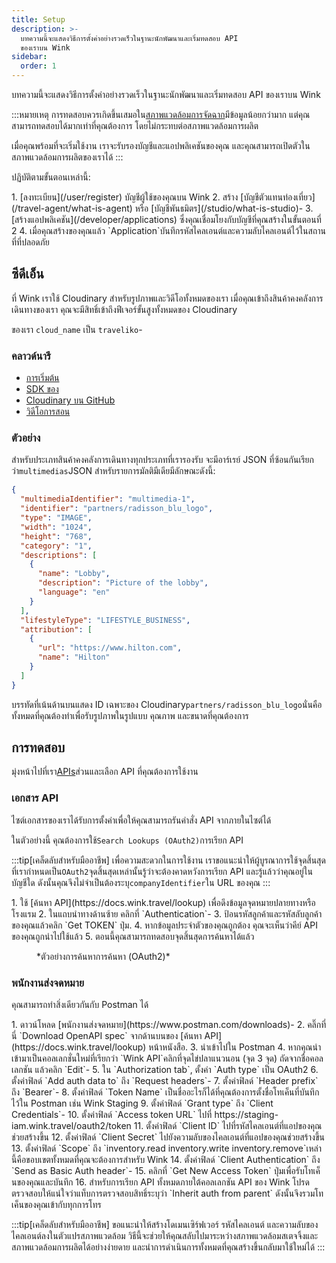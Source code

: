 ```yaml
---
title: Setup
description: >-
  บทความนี้จะแสดงวิธีการตั้งค่าอย่างรวดเร็วในฐานะนักพัฒนาและเริ่มทดสอบ API
  ของเราบน Wink
sidebar:
  order: 1
---
```


บทความนี้จะแสดงวิธีการตั้งค่าอย่างรวดเร็วในฐานะนักพัฒนาและเริ่มทดสอบ API ของเราบน Wink

:::หมายเหตุ
การทดสอบควรเกิดขึ้นเสมอใน[สภาพแวดล้อมการจัดฉาก](/getting-started/environments)มีข้อมูลน้อยกว่ามาก แต่คุณสามารถทดสอบได้มากเท่าที่คุณต้องการ โดยไม่กระทบต่อสภาพแวดล้อมการผลิต

เมื่อคุณพร้อมที่จะเริ่มใช้งาน เราจะรับรองบัญชีและแอปพลิเคชันของคุณ และคุณสามารถเปิดตัวในสภาพแวดล้อมการผลิตของเราได้
:::

ปฏิบัติตามขั้นตอนเหล่านี้:

<Steps>
  1. [ลงทะเบียน](/user/register) บัญชีผู้ใช้ของคุณบน Wink
  2. สร้าง [บัญชีตัวแทนท่องเที่ยว](/travel-agent/what-is-agent) หรือ [บัญชีพันธมิตร](/studio/what-is-studio)-
  3. [สร้างแอปพลิเคชัน](/developer/applications) ซึ่งคุณเชื่อมโยงกับบัญชีที่คุณสร้างในขั้นตอนที่ 2
  4. เมื่อคุณสร้างของคุณแล้ว `Application`บันทึกรหัสไคลเอนต์และความลับไคลเอนต์ไว้ในสถานที่ที่ปลอดภัย
</Steps>


## ซีดีเอ็น

ที่ Wink เราใช้ Cloudinary สำหรับรูปภาพและวิดีโอทั้งหมดของเรา เมื่อคุณเข้าถึงสินค้าคงคลังการเดินทางของเรา คุณจะมีสิทธิ์เข้าถึงฟีเจอร์ขั้นสูงทั้งหมดของ Cloudinary

ของเรา `cloud_name` เป็น  `traveliko`-

### คลาวด์นารี

* [การเริ่มต้น](https://cloudinary.com/documentation/dev_kickstart)
* [SDK ของ](https://cloudinary.com/documentation/cloudinary_sdks)
* [Cloudinary บน GitHub](https://github.com/cloudinary)
* [วิดีโอการสอน](https://cloudinary.com/documentation/cloudinary_sdks_tutorials)

### ตัวอย่าง

สำหรับประเภทสินค้าคงคลังการเดินทางทุกประเภทที่เรารองรับ จะมีอาร์เรย์ JSON ที่ซ้อนกันเรียกว่า`multimedias`JSON สำหรับรายการมัลติมีเดียมีลักษณะดังนี้:

```json {3}
{
  "multimediaIdentifier": "multimedia-1",
  "identifier": "partners/radisson_blu_logo",
  "type": "IMAGE",
  "width": "1024",
  "height": "768",
  "category": "1",
  "descriptions": [
    {
      "name": "Lobby",
      "description": "Picture of the lobby",
      "language": "en"
    }
  ],
  "lifestyleType": "LIFESTYLE_BUSINESS",
  "attribution": [
    {
      "url": "https://www.hilton.com",
      "name": "Hilton"
    }
  ]
}
```

บรรทัดที่เน้นด้านบนแสดง ID เฉพาะของ Cloudinary`partners/radisson_blu_logo`นั่นคือทั้งหมดที่คุณต้องทำเพื่อรับรูปภาพในรูปแบบ คุณภาพ และขนาดที่คุณต้องการ

## การทดสอบ

มุ่งหน้าไปที่เรา[APIs](/developer/apis)ส่วนและเลือก API ที่คุณต้องการใช้งาน

### เอกสาร API

ไซต์เอกสารของเราได้รับการตั้งค่าเพื่อให้คุณสามารถรันคำสั่ง API จากภายในไซต์ได้

ในตัวอย่างนี้ คุณต้องการใช้`Search Lookups (OAuth2)`การเรียก API

:::tip\[เคล็ดลับสำหรับมืออาชีพ]
เพื่อความสะดวกในการใช้งาน เราขอแนะนำให้ผู้บูรณาการใช้จุดสิ้นสุดที่เรากำหนดเป็น`OAuth2`จุดสิ้นสุดเหล่านั้นรู้ว่าจะต้องคาดหวังการเรียก API และรู้แล้วว่าคุณอยู่ในบัญชีใด ดังนั้นคุณจึงไม่จำเป็นต้องระบุ`companyIdentifier`ใน URL ของคุณ
:::

<Steps>
  1. ใช้ [ค้นหา API](https://docs.wink.travel/lookup) เพื่อดึงข้อมูลจุดหมายปลายทางหรือโรงแรม
  2. ในแถบนำทางด้านซ้าย คลิกที่ `Authentication`-
  3. ป้อนรหัสลูกค้าและรหัสลับลูกค้าของคุณแล้วคลิก `Get TOKEN` ปุ่ม.
  4. หากข้อมูลประจำตัวของคุณถูกต้อง คุณจะเห็นว่าคีย์ API ของคุณถูกนำไปใช้แล้ว
  5. ตอนนี้คุณสามารถทดสอบจุดสิ้นสุดการค้นหาได้แล้ว
</Steps>


<figure>
  <CloudinaryImage width="700" height="265" resize="scale" quality="best" alt="ค้นหาจุดสิ้นสุด API" src="academy/lookup-api-call" errorImage="noimage_opaque_nyrtl0.png" />

  <figcaption>*ตัวอย่างการค้นหาการค้นหา (OAuth2)*</figcaption>
</figure>


### พนักงานส่งจดหมาย

คุณสามารถทำสิ่งเดียวกันกับ Postman ได้

<Steps>
  1. ดาวน์โหลด [พนักงานส่งจดหมาย](https://www.postman.com/downloads)-
  2. คลิ๊กที่นี่ `Download OpenAPI spec` จากด้านบนของ [ค้นหา API](https://docs.wink.travel/lookup) หน้าหนังสือ.
  3. นำเข้าไปใน Postman
  4. หากคุณนำเข้ามาเป็นคอลเลกชั่นใหม่ที่เรียกว่า `Wink API`คลิกที่จุดไข่ปลาแนวนอน (จุด 3 จุด) ถัดจากชื่อคอลเลกชัน แล้วคลิก `Edit`-
  5. ใน `Authorization tab`, ตั้งค่า `Auth type` เป็น OAuth2
  6. ตั้งค่าฟิลด์ `Add auth data to` ถึง `Request headers`-
  7. ตั้งค่าฟิลด์ `Header prefix` ถึง `Bearer`-
  8. ตั้งค่าฟิลด์ `Token Name` เป็นชื่ออะไรก็ได้ที่คุณต้องการตั้งชื่อโทเค็นที่บันทึกไว้ใน Postman เช่น Wink Staging
  9. ตั้งค่าฟิลด์ `Grant type` ถึง `Client Credentials`-
  10. ตั้งค่าฟิลด์ `Access token URL` ไปที่ https://staging-iam.wink.travel/oauth2/token
  11. ตั้งค่าฟิลด์ `Client ID` ไปที่รหัสไคลเอนต์ที่แอปของคุณช่วยสร้างขึ้น
  12. ตั้งค่าฟิลด์ `Client Secret` ไปยังความลับของไคลเอนต์ที่แอปของคุณช่วยสร้างขึ้น
  13. ตั้งค่าฟิลด์ `Scope` ถึง `inventory.read inventory.write inventory.remove`เหล่านี้คือขอบเขตทั้งหมดที่คุณจะต้องการสำหรับ Wink
  14. ตั้งค่าฟิลด์ `Client Authentication` ถึง `Send as Basic Auth header`-
  15. คลิกที่ `Get New Access Token` ปุ่มเพื่อรับโทเค็นของคุณและบันทึก
  16. สำหรับการเรียก API ทั้งหมดภายใต้คอลเลกชัน API ของ Wink โปรดตรวจสอบให้แน่ใจว่าแท็บการตรวจสอบสิทธิ์ระบุว่า `Inherit auth from parent` ดังนั้นจึงรวมโทเค็นของคุณเข้ากับทุกการโทร
</Steps>


:::tip\[เคล็ดลับสำหรับมืออาชีพ]
ขอแนะนำให้สร้างโดเมนเซิร์ฟเวอร์ รหัสไคลเอนต์ และความลับของไคลเอนต์ลงในตัวแปรสภาพแวดล้อม วิธีนี้จะช่วยให้คุณสลับไปมาระหว่างสภาพแวดล้อมสเตจจิ้งและสภาพแวดล้อมการผลิตได้อย่างง่ายดาย และนำการดำเนินการทั้งหมดที่คุณสร้างขึ้นกลับมาใช้ใหม่ได้
:::

